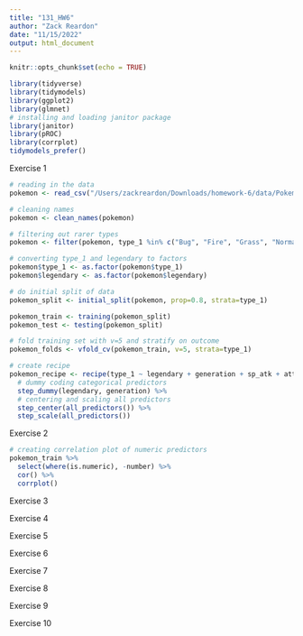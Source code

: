 ```yaml
---
title: "131_HW6"
author: "Zack Reardon"
date: "11/15/2022"
output: html_document
---
```


```r
knitr::opts_chunk$set(echo = TRUE)
```

```r
library(tidyverse)
library(tidymodels)
library(ggplot2)
library(glmnet)
# installing and loading janitor package
library(janitor)
library(pROC)
library(corrplot)
tidymodels_prefer()
```

Exercise 1

```r
# reading in the data
pokemon <- read_csv("/Users/zackreardon/Downloads/homework-6/data/Pokemon.csv")

# cleaning names
pokemon <- clean_names(pokemon)

# filtering out rarer types
pokemon <- filter(pokemon, type_1 %in% c("Bug", "Fire", "Grass", "Normal", "Water", "Psychic"))

# converting type_1 and legendary to factors
pokemon$type_1 <- as.factor(pokemon$type_1)
pokemon$legendary <- as.factor(pokemon$legendary)

# do initial split of data
pokemon_split <- initial_split(pokemon, prop=0.8, strata=type_1)

pokemon_train <- training(pokemon_split)
pokemon_test <- testing(pokemon_split)

# fold training set with v=5 and stratify on outcome
pokemon_folds <- vfold_cv(pokemon_train, v=5, strata=type_1)

# create recipe
pokemon_recipe <- recipe(type_1 ~ legendary + generation + sp_atk + attack + speed + defense + hp + sp_def, data=pokemon_train) %>%
  # dummy coding categorical predictors
  step_dummy(legendary, generation) %>%
  # centering and scaling all predictors
  step_center(all_predictors()) %>%
  step_scale(all_predictors())
```

Exercise 2

```r
# creating correlation plot of numeric predictors
pokemon_train %>%
  select(where(is.numeric), -number) %>%
  cor() %>%
  corrplot()
```

Exercise 3

Exercise 4

Exercise 5

Exercise 6

Exercise 7

Exercise 8

Exercise 9

Exercise 10